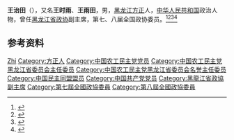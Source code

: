 {{Otheruses|other=名为王雨田的其他人物|王雨田}}

'''王治田'''（{{bd|1920年||2008年}}），又名'''王时雨'''、'''王雨田'''，男，[[黑龙江|黑龙江]][[方正县|方正]]人，[[中华人民共和国|中华人民共和国]]政治人物，曾任[[黑龙江省政协|黑龙江省政协]]副主席，第七、八届全国政协委员。<ref>{{cite book|title=中囯人名大辞典·现任党政军领导人物卷|author=廖盖隆等编|year=1990|publisher=上海辞书出版社|location=上海|page=}}</ref><ref>{{Cite book|title=中国共产党名人录|author=于俊道主编|publisher=四川人民出版社|year=1997|isbn=|location=成都|pages=}}</ref><ref>{{Cite book|title=历届全国政协委员人名辞典|author=|publisher=中国国际广播出版社|year=1996|isbn=9787507813746|location=北京|pages=286}}</ref><ref>{{Cite book|title=中华人民共和国职官志|author=何虎生, 李耀东, 向常福主编|publisher=中国社会出版社|year=2003|isbn=9787800883934|location=北京|pages=}}</ref>

== 参考资料 ==
{{reflist}}

{{中国人物小作品}}

{{Authority control}}
{{DEFAULTSORT:Wang王}}
[[Category:王姓|Zhi]]
[[Category:方正人|Category:方正人]]
[[Category:中国农工民主党党员|Category:中国农工民主党党员]]
[[Category:中国农工民主党黑龙江省委员会主任委员|Category:中国农工民主党黑龙江省委员会主任委员]]
[[Category:中国农工民主党黑龙江省委员会名誉主任委员|Category:中国农工民主党黑龙江省委员会名誉主任委员]]
[[Category:中国民主同盟盟员|Category:中国民主同盟盟员]]
[[Category:中国共产党党员|Category:中国共产党党员]]
[[Category:黑龍江省政協副主席|Category:黑龍江省政協副主席]]
[[Category:第七屆全國政協委員|Category:第七屆全國政協委員]]
[[Category:第八屆全國政協委員|Category:第八屆全國政協委員]]